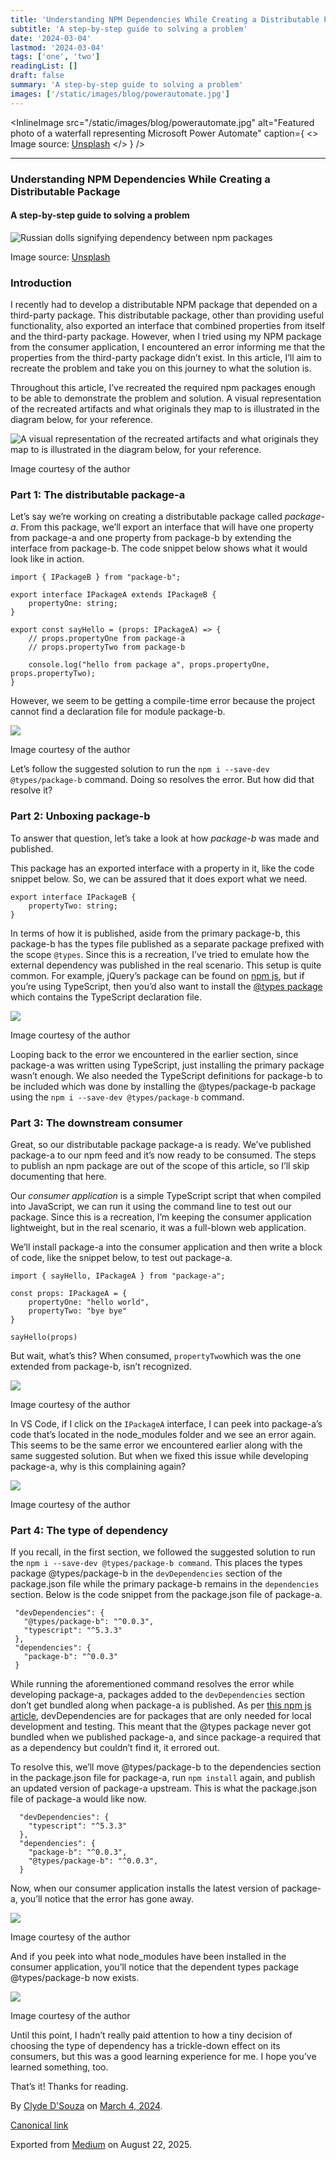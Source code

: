 ```yaml
---
title: 'Understanding NPM Dependencies While Creating a Distributable Package'
subtitle: 'A step-by-step guide to solving a problem'
date: '2024-03-04'
lastmod: '2024-03-04'
tags: ['one', 'two']
readingList: []
draft: false
summary: 'A step-by-step guide to solving a problem'
images: ['/static/images/blog/powerautomate.jpg']
---
```


<InlineImage
  src="/static/images/blog/powerautomate.jpg"
  alt="Featured photo of a waterfall representing Microsoft Power Automate"
  caption={
    <>
      Image source: <a href="https://unsplash.com/photos/waAAaeC9hns">Unsplash</a>
    </>
  }
/>

***

### Understanding NPM Dependencies While Creating a Distributable Package

#### A step-by-step guide to solving a problem

![Russian dolls signifying dependency between npm packages](https://cdn-images-1.medium.com/max/800/1*1_GKPQGc4IsgBdOD2XP3EQ.jpeg)

Image source: [Unsplash](https://unsplash.com/photos/a-group-of-three-nesting-dolls-sitting-on-top-of-a-wooden-table-5PCeHBkMCmk)

### Introduction

I recently had to develop a distributable NPM package that depended on a third-party package. This distributable package, other than providing useful functionality, also exported an interface that combined properties from itself and the third-party package. However, when I tried using my NPM package from the consumer application, I encountered an error informing me that the properties from the third-party package didn’t exist. In this article, I’ll aim to recreate the problem and take you on this journey to what the solution is.

Throughout this article, I’ve recreated the required npm packages enough to be able to demonstrate the problem and solution. A visual representation of the recreated artifacts and what originals they map to is illustrated in the diagram below, for your reference.

![A visual representation of the recreated artifacts and what originals they map to is illustrated in the diagram below, for your reference.](https://cdn-images-1.medium.com/max/800/1*Rk0PnB5SPMAVo7dHmPjpKQ.png)

Image courtesy of the author

### Part 1: The distributable package-a

Let’s say we’re working on creating a distributable package called *package-a*. From this package, we’ll export an interface that will have one property from package-a and one property from package-b by extending the interface from package-b. The code snippet below shows what it would look like in action.

```
import { IPackageB } from "package-b";

export interface IPackageA extends IPackageB {
    propertyOne: string;
}

export const sayHello = (props: IPackageA) => {
    // props.propertyOne from package-a
    // props.propertyTwo from package-b

    console.log("hello from package a", props.propertyOne, props.propertyTwo);
}
```

However, we seem to be getting a compile-time error because the project cannot find a declaration file for module package-b.

![](https://cdn-images-1.medium.com/max/800/1*jD7WGXsXpqRR5iGOl_r9kQ.png)

Image courtesy of the author

Let’s follow the suggested solution to run the `npm i --save-dev @types/package-b` command. Doing so resolves the error. But how did that resolve it?

### Part 2: Unboxing package-b

To answer that question, let’s take a look at how *package-b* was made and published.

This package has an exported interface with a property in it, like the code snippet below. So, we can be assured that it does export what we need.

```
export interface IPackageB {
    propertyTwo: string;
}
```

In terms of how it is published, aside from the primary package-b, this package-b has the types file published as a separate package prefixed with the scope `@types`. Since this is a recreation, I’ve tried to emulate how the external dependency was published in the real scenario. This setup is quite common. For example, jQuery’s package can be found on [npm js](https://www.npmjs.com/package/jquery), but if you’re using TypeScript, then you’d also want to install the [@types package](https://www.npmjs.com/package/@types/jquery) which contains the TypeScript declaration file.

![](https://cdn-images-1.medium.com/max/800/1*F5KI42rA7uIyW3VfxVVJ1Q.png)

Image courtesy of the author

Looping back to the error we encountered in the earlier section, since package-a was written using TypeScript, just installing the primary package wasn’t enough. We also needed the TypeScript definitions for package-b to be included which was done by installing the @types/package-b package using the `npm i --save-dev @types/package-b` command.

### Part 3: The downstream consumer

Great, so our distributable package package-a is ready. We’ve published package-a to our npm feed and it’s now ready to be consumed. The steps to publish an npm package are out of the scope of this article, so I’ll skip documenting that here.

Our *consumer application* is a simple TypeScript script that when compiled into JavaScript, we can run it using the command line to test out our package. Since this is a recreation, I’m keeping the consumer application lightweight, but in the real scenario, it was a full-blown web application.

We’ll install package-a into the consumer application and then write a block of code, like the snippet below, to test out package-a.

```
import { sayHello, IPackageA } from "package-a";

const props: IPackageA = {
    propertyOne: "hello world",
    propertyTwo: "bye bye"
}

sayHello(props)
```

But wait, what’s this? When consumed, `propertyTwo`which was the one extended from package-b, isn’t recognized.

![](https://cdn-images-1.medium.com/max/800/1*vyqRjU68Dxx-jRK-VbNI2w.png)

Image courtesy of the author

In VS Code, if I click on the `IPackageA` interface, I can peek into package-a’s code that’s located in the node\_modules folder and we see an error again. This seems to be the same error we encountered earlier along with the same suggested solution. But when we fixed this issue while developing package-a, why is this complaining again?

![](https://cdn-images-1.medium.com/max/800/1*PpI7jZEFXZrfr-BaiwWb8A.png)

Image courtesy of the author

### Part 4: The type of dependency

If you recall, in the first section, we followed the suggested solution to run the `npm i --save-dev @types/package-b command`. This places the types package @types/package-b in the `devDependencies` section of the package.json file while the primary package-b remains in the `dependencies` section. Below is the code snippet from the package.json file of package-a.

```
 "devDependencies": {
   "@types/package-b": "^0.0.3",
   "typescript": "^5.3.3"
 },
 "dependencies": {
   "package-b": "^0.0.3"
 }
```

While running the aforementioned command resolves the error while developing package-a, packages added to the `devDependencies` section don’t get bundled along when package-a is published. As per [this npm js article](https://docs.npmjs.com/specifying-dependencies-and-devdependencies-in-a-package-json-file), devDependencies are for packages that are only needed for local development and testing. This meant that the @types package never got bundled when we published package-a, and since package-a required that as a dependency but couldn’t find it, it errored out.

To resolve this, we’ll move @types/package-b to the dependencies section in the package.json file for package-a, run `npm install` again, and publish an updated version of package-a upstream. This is what the package.json file of package-a would like now.

```
  "devDependencies": {
    "typescript": "^5.3.3"
  },
  "dependencies": {
    "package-b": "^0.0.3",
    "@types/package-b": "^0.0.3",
  }
```

Now, when our consumer application installs the latest version of package-a, you’ll notice that the error has gone away.

![](https://cdn-images-1.medium.com/max/800/1*b6zj5__MEaVFyePyz4XBkg.png)

Image courtesy of the author

And if you peek into what node\_modules have been installed in the consumer application, you’ll notice that the dependent types package @types/package-b now exists.

![](https://cdn-images-1.medium.com/max/800/1*SCar3yIzFB5A2B2uUzF3HQ.png)

Image courtesy of the author

Until this point, I hadn’t really paid attention to how a tiny decision of choosing the type of dependency has a trickle-down effect on its consumers, but this was a good learning experience for me. I hope you’ve learned something, too.

That’s it! Thanks for reading.

By [Clyde D'Souza](https://medium.com/@clydedz) on [March 4, 2024](https://medium.com/p/7e80b0da1dfc).

[Canonical link](https://medium.com/@clydedz/understanding-npm-dependencies-while-creating-a-distributable-package-7e80b0da1dfc)

Exported from [Medium](https://medium.com) on August 22, 2025.
